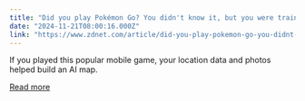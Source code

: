 ```yaml
---
title: "Did you play Pokémon Go? You didn't know it, but you were training AI to map the world"
date: "2024-11-21T08:00:16.000Z"
link: "https://www.zdnet.com/article/did-you-play-pokemon-go-you-didnt-know-it-but-you-were-training-ai-to-map-the-world/"
---
```


If you played this popular mobile game, your location data and photos helped build an AI map.

[Read more](https://www.zdnet.com/article/did-you-play-pokemon-go-you-didnt-know-it-but-you-were-training-ai-to-map-the-world/)
